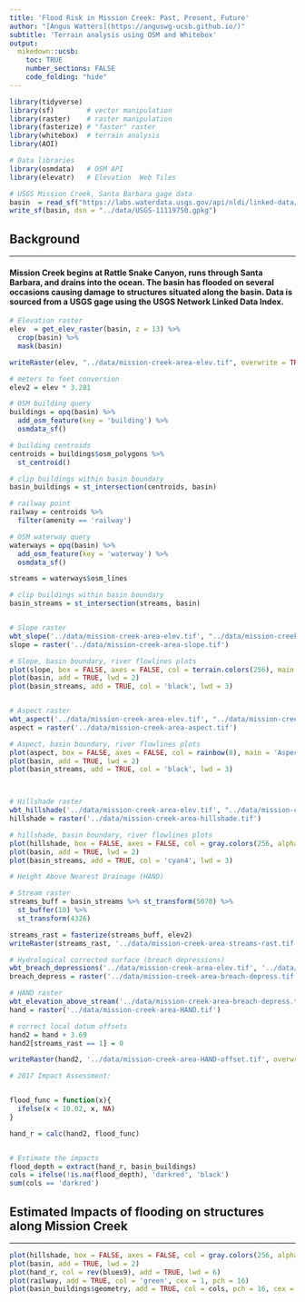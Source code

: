 ```yaml
---
title: 'Flood Risk in Mission Creek: Past, Present, Future'
author: "[Angus Watters](https://anguswg-ucsb.github.io/)"
subtitle: 'Terrain analysis using OSM and Whitebox'
output:
  mikedown::ucsb:
    toc: TRUE
    number_sections: FALSE
    code_folding: "hide"
---
```



```r
library(tidyverse)
library(sf)        # vector manipulation
library(raster)    # raster manipulation
library(fasterize) # "faster" raster
library(whitebox)  # terrain analysis
library(AOI)

# Data libraries
library(osmdata)   # OSM API
library(elevatr)   # Elevation  Web Tiles

# USGS Mission Creek, Santa Barbara gage data
basin  = read_sf("https://labs.waterdata.usgs.gov/api/nldi/linked-data/nwissite/USGS-11119750/basin/")
write_sf(basin, dsn = "../data/USGS-11119750.gpkg")
```

## **Background**

***

#### Mission Creek begins at Rattle Snake Canyon, runs through Santa Barbara, and drains into the ocean. The basin has flooded on several occasions causing damage to structures situated along the basin. Data is sourced from a USGS gage using the USGS Network Linked Data Index.

```r
# Elevation raster
elev  = get_elev_raster(basin, z = 13) %>%
  crop(basin) %>%
  mask(basin)

writeRaster(elev, "../data/mission-creek-area-elev.tif", overwrite = TRUE)

# meters to feet conversion
elev2 = elev * 3.281

# OSM building query
buildings = opq(basin) %>%
  add_osm_feature(key = 'building') %>%
  osmdata_sf()

# building centroids
centroids = buildings$osm_polygons %>%
  st_centroid()

# clip buildings within basin boundary
basin_buildings = st_intersection(centroids, basin)

# railway point
railway = centroids %>%
  filter(amenity == 'railway')

# OSM waterway query
waterways = opq(basin) %>%
  add_osm_feature(key = 'waterway') %>%
  osmdata_sf()

streams = waterways$osm_lines

# clip buildings within basin boundary
basin_streams = st_intersection(streams, basin)


# Slope raster
wbt_slope('../data/mission-creek-area-elev.tif', "../data/mission-creek-area-slope.tif")
slope = raster('../data/mission-creek-area-slope.tif')

# Slope, basin boundary, river flowlines plots
plot(slope, box = FALSE, axes = FALSE, col = terrain.colors(256), main = "Slope")
plot(basin, add = TRUE, lwd = 2)
plot(basin_streams, add = TRUE, col = 'black', lwd = 3)


# Aspect raster
wbt_aspect('../data/mission-creek-area-elev.tif', "../data/mission-creek-area-aspect.tif")
aspect = raster('../data/mission-creek-area-aspect.tif')

# Aspect, basin boundary, river flowlines plots
plot(aspect, box = FALSE, axes = FALSE, col = rainbow(8), main = 'Aspect')
plot(basin, add = TRUE, lwd = 2)
plot(basin_streams, add = TRUE, col = 'black', lwd = 3)



# Hillshade raster
wbt_hillshade('../data/mission-creek-area-elev.tif', "../data/mission-creek-area-hillshade.tif")
hillshade = raster('../data/mission-creek-area-hillshade.tif')

# hillshade, basin boundary, river flowlines plots
plot(hillshade, box = FALSE, axes = FALSE, col = gray.colors(256, alpha = .5), legend = FALSE, main = 'Hillshade')
plot(basin, add = TRUE, lwd = 2)
plot(basin_streams, add = TRUE, col = 'cyan4', lwd = 3)

# Height Above Nearest Drainage (HAND)

# Stream raster
streams_buff = basin_streams %>% st_transform(5070) %>%
  st_buffer(10) %>%
  st_transform(4326)

streams_rast = fasterize(streams_buff, elev2)
writeRaster(streams_rast, '../data/mission-creek-area-streams-rast.tif', overwrite = TRUE)

# Hydrological corrected surface (breach depressions)
wbt_breach_depressions('../data/mission-creek-area-elev.tif', '../data/mission-creek-area-breach-depress.tif')
breach_depress = raster('../data/mission-creek-area-breach-depress.tif')

# HAND raster
wbt_elevation_above_stream('../data/mission-creek-area-breach-depress.tif', '../data/mission-creek-area-streams-rast.tif', '../data/mission-creek-area-HAND.tif')
hand = raster('../data/mission-creek-area-HAND.tif')

# correct local datum offsets
hand2 = hand + 3.69
hand2[streams_rast == 1] = 0

writeRaster(hand2, '../data/mission-creek-area-HAND-offset.tif', overwrite = TRUE)

# 2017 Impact Assessment:


flood_func = function(x){
  ifelse(x < 10.02, x, NA)
}

hand_r = calc(hand2, flood_func)


# Estimate the impacts
flood_depth = extract(hand_r, basin_buildings)
cols = ifelse(!is.na(flood_depth), 'darkred', 'black')
sum(cols == 'darkred')
```


## **Estimated Impacts of flooding on structures along Mission Creek**

***
```r
plot(hillshade, box = FALSE, axes = FALSE, col = gray.colors(256, alpha = .5), legend = FALSE, main = 'Hillshade')
plot(basin, add = TRUE, lwd = 2)
plot(hand_r, col = rev(blues9), add = TRUE, lwd = 6)
plot(railway, add = TRUE, col = 'green', cex = 1, pch = 16)
plot(basin_buildings$geometry, add = TRUE, col = cols, pch = 16, cex = 0.08)

```


















